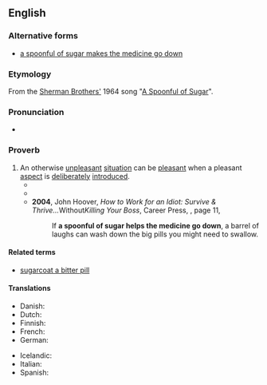 ==English==

===Alternative forms===
* [[a spoonful of sugar makes the medicine go down]]

===Etymology===
From the [[w:Sherman Brothers|Sherman Brothers']] 1964 song "[[w:A Spoonful of Sugar|A Spoonful of Sugar]]".

===Pronunciation===
* {{IPA|en|/ə ˈspuːnfəl əv ˈʃʊɡə(ɹ) ˌhɛlps ðə ˈmɛdɪsɪn ɡoʊ ˌdaʊn/}}

===Proverb===
{{en-proverb|head='''[[a]] [[spoonful]] [[of]] [[sugar]] [[helps]] [[the]] [[medicine]] [[go]] [[down]]'''}}
# An otherwise [[unpleasant]] [[situation]] can be [[pleasant]] when a pleasant [[aspect]] is [[deliberately]] [[introduced]].
#* {{quote-book|en|year=1999|author=Eli Yassif|title=The Hebrew Folktale: History, Genre, Meaning|publisher=Indiana University Press|isbn=0253335833|page=372
|passage=One is known as the "sweetening parable," that is to say '''a spoonful of sugar helps the medicine go down'''. Thus, when the aim is to preach to the people, to guide them along the "bitter," arduous path of upholding burdensome precepts and prohibitions, a tale can lighten the load, make the "medicine" easier "to swallow."}}
#* {{quote-book|en|year=2001|author=Maureen Reagan|title=First Father, First Daughter: A Memoir|publisher=Little, Brown|isbn=0316736368|page=319
|passage=It put some fun into the tedious business of preparing for a presidential debate. '''A spoonful of sugar helps the medicine go down''', right?}}
#* '''2004''', John Hoover, ''How to Work for an Idiot: Survive & Thrive... ''Without'' Killing Your Boss'', Career Press, {{ISBN|1564147045}}, page 11,
#*: If '''a spoonful of sugar helps the medicine go down''', a barrel of laughs can wash down the big pills you might need to swallow.

====Related terms====
* [[sugarcoat a bitter pill]]

====Translations====
{{trans-top|An otherwise unpleasant situation can be pleasant.}}
* Danish: {{t|da|lidt sukker i skeen, hvis din medicin er sur}}
* Dutch: {{t|nl|een klein schepje suiker wordt een bittere pil zoet}}
* Finnish: {{t|fi|lääkkeen karvaan sä sokerilla makeaksi saat}}
* French: {{t|fr|un morceau de sucre aide la médecine à couler}}
* German: {{t|de| ein Löffelchen voll Zucker bittre Medizin versüßt}}
{{trans-mid}}
* Icelandic: {{t|is|smá sykur hjálpar til við að halda lækninum frá}}
* Italian: {{t|it|un poco di zucchero la pillola va giù}}
* Spanish: {{t|es|un poquito de azúcar toda purga endulzará}}
{{trans-bottom}}